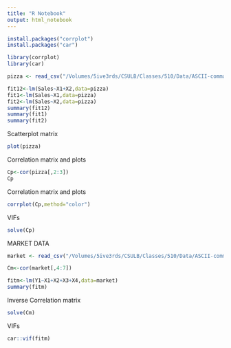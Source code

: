 ```yaml
---
title: "R Notebook"
output: html_notebook
---
```


```r
install.packages("corrplot")
install.packages("car")
```


```r
library(corrplot)
library(car)
```

```r
pizza <- read_csv("/Volumes/5ive3rds/CSULB/Classes/510/Data/ASCII-comma/Chapter 05/pizza.txt")
```


```r
fit12<-lm(Sales~X1+X2,data=pizza)
fit1<-lm(Sales~X1,data=pizza)
fit2<-lm(Sales~X2,data=pizza)
summary(fit12)
summary(fit1)
summary(fit2)
```

Scatterplot matrix
```r
plot(pizza)
```

Correlation matrix and plots
```r
Cp<-cor(pizza[,2:3])
Cp
```
Correlation matrix and plots
```r
corrplot(Cp,method="color")
```

VIFs
```r
solve(Cp)
```



MARKET DATA
```r
market <- read_csv("/Volumes/5ive3rds/CSULB/Classes/510/Data/ASCII-comma/Chapter 07/market.txt")
```

```r
Cm<-cor(market[,4:7])
```

```r
fitm<-lm(Y1~X1+X2+X3+X4,data=market)
summary(fitm)
```

Inverse Correlation matrix
```r
solve(Cm)
```

VIFs
```r
car::vif(fitm)
```

